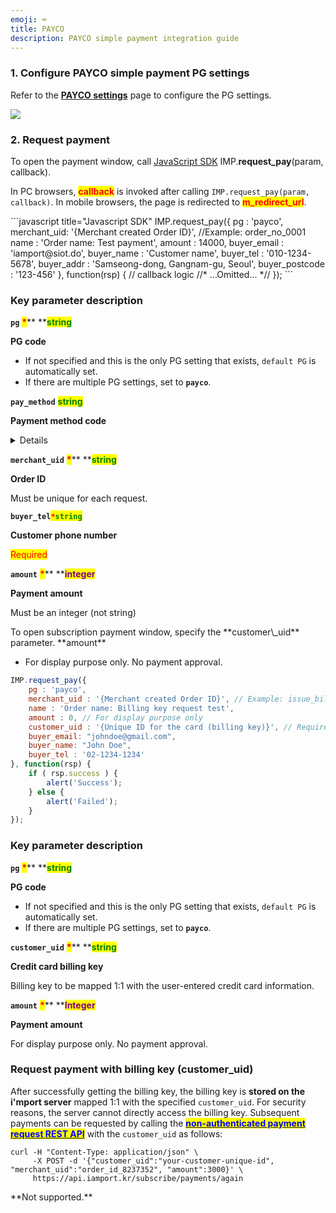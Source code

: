 ```yaml
---
emoji: ⌨
title: PAYCO
description: PAYCO simple payment integration guide
---
```





### 1. Configure PAYCO simple payment PG settings

Refer to the [**PAYCO settings**](../../ready/2.-pg/pg/undefined-3.md) page to configure the PG settings.

![](</gitbook-assets/en/screenshot 2022-06-01 6.25.22.png>)

### 2. Request payment

To open the payment window, call [JavaScript SDK](../../sdk/javascript-sdk/) IMP.**request\_pay**(param, callback).

In PC browsers, <mark style="color:red;">**callback**</mark> is invoked after calling `IMP.request_pay(param, callback)`. In mobile browsers, the page is redirected to <mark style="color:red;">**m\_redirect\_url**</mark>.

<Tabs>
<Tab title="General payment request">
```javascript title="Javascript SDK"
IMP.request_pay({
    pg : 'payco',
    merchant_uid: '{Merchant created Order ID}', //Example: order_no_0001
    name : 'Order name: Test payment',
    amount : 14000,
    buyer_email : 'iamport@siot.do',
    buyer_name : 'Customer name',
    buyer_tel : '010-1234-5678',
    buyer_addr : 'Samseong-dong, Gangnam-gu, Seoul',
    buyer_postcode : '123-456'
}, function(rsp) { // callback logic
	//* ...Omitted... *//
});
```


####

### Key parameter description

**`pg`** <mark style="color:red;">**\***</mark>**  **<mark style="color:green;">**s**</mark><mark style="color:green;">**tring**</mark>

**PG code**

* If not specified and this is the only PG setting that exists, `default PG` is automatically set.
* If there are multiple PG settings, set to **`payco`**.



**`pay_method`**  <mark style="color:green;">**s**</mark><mark style="color:green;">**tring**</mark>

**Payment method code**

<Details>
<p slot="summary">Payment method codes</p>

* `card` (credit card)
* `trans`(instant account transfer)
* `vbank`(virtual account)

</Details>



**`merchant_uid`** <mark style="color:red;">**\***</mark>** **<mark style="color:green;">**s**</mark><mark style="color:green;">**tring**</mark>

**Order ID**

Must be unique for each request.



**`buyer_tel`**<mark style="color:red;">**`*`**</mark><mark style="color:green;">**`string`**</mark>

**Customer phone number**

<mark style="color:red;">Required</mark>



**`amount`** <mark style="color:red;">**\***</mark>** **<mark style="color:purple;">**integer**</mark>

**Payment amount**

Must be an integer (not string)



<Codepen user="chaiport" slug="PoQebLQ" caption="PAYCO payment window example" />

</Tab>

<Tab title="Subscription payment request">
To open subscription payment window, specify the **customer\_uid** parameter.

<Hint style="info">
**amount**

* For display purpose only. No payment approval.

</Hint>

```javascript title="Javascript SDK"
IMP.request_pay({
    pg : 'payco',
    merchant_uid : '{Merchant created Order ID}', // Example: issue_billingkey_monthly_0001
    name : 'Order name: Billing key request test',
    amount : 0, // For display purpose only 
    customer_uid : '{Unique ID for the card (billing key)}', // Required (Example: gildong_0001_1234)
    buyer_email: "johndoe@gmail.com",
    buyer_name: "John Doe",
    buyer_tel : '02-1234-1234'
}, function(rsp) {
    if ( rsp.success ) {
        alert('Success');
    } else {
        alert('Failed');
    }
});
```




### Key parameter description

**`pg`** <mark style="color:red;">**\***</mark>**  **<mark style="color:green;">**s**</mark><mark style="color:green;">**tring**</mark>

**PG code**

* If not specified and this is the only PG setting that exists, `default PG` is automatically set.
* If there are multiple PG settings, set to **`payco`**.



**`customer_uid`** <mark style="color:red;">**\***</mark>** **<mark style="color:green;">**string**</mark>

**Credit card billing key**

Billing key to be mapped 1:1 with the user-entered credit card information.



**`amount`** <mark style="color:red;">**\***</mark>** **<mark style="color:purple;">**Integer**</mark>

**Payment amount**

For display purpose only. No payment approval.



### Request payment with billing key (customer\_uid)

After successfully getting the billing key, the billing key is **stored on the i'mport server** mapped 1:1 with the specified `customer_uid`. For security reasons, the server cannot directly access the billing key. Subsequent payments can be requested by calling the [<mark style="color:blue;">**non-authenticated payment request REST API**</mark>](../../api/api/api.md) with the `customer_uid` as follows:

``` title="sever-side"
curl -H "Content-Type: application/json" \   
     -X POST -d '{"customer_uid":"your-customer-unique-id", "merchant_uid":"order_id_8237352", "amount":3000}' \
     https://api.iamport.kr/subscribe/payments/again
```


</Tab>

<Tab title="Subscription payment API request">
**Not supported.**

</Tab>
</Tabs>
